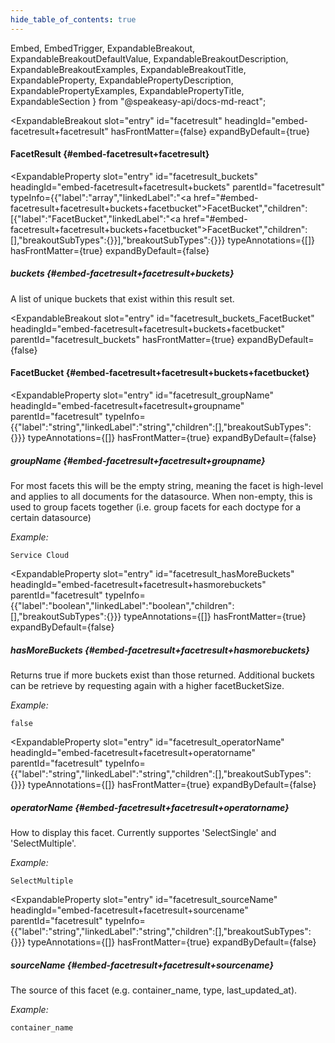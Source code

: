 ```yaml
---
hide_table_of_contents: true
---
```

  Embed,
  EmbedTrigger,
  ExpandableBreakout,
  ExpandableBreakoutDefaultValue,
  ExpandableBreakoutDescription,
  ExpandableBreakoutExamples,
  ExpandableBreakoutTitle,
  ExpandableProperty,
  ExpandablePropertyDescription,
  ExpandablePropertyExamples,
  ExpandablePropertyTitle,
  ExpandableSection
} from "@speakeasy-api/docs-md-react";

<ExpandableSection>

<ExpandableBreakout
  slot="entry"
  id="facetresult"
  headingId="embed-facetresult+facetresult"
  hasFrontMatter={false}
  expandByDefault={true}
>

<ExpandableBreakoutTitle slot="title">

#### FacetResult \{#embed-facetresult+facetresult\}

</ExpandableBreakoutTitle>

<ExpandableBreakoutDescription slot="description">

</ExpandableBreakoutDescription>

<ExpandableBreakoutExamples slot="examples">

</ExpandableBreakoutExamples>

<ExpandableBreakoutDefaultValue slot="defaultValue">

</ExpandableBreakoutDefaultValue>

</ExpandableBreakout>

<ExpandableProperty
  slot="entry"
  id="facetresult_buckets"
  headingId="embed-facetresult+facetresult+buckets"
  parentId="facetresult"
  typeInfo={{"label":"array","linkedLabel":"<a href=\"#embed-facetresult+facetresult+buckets+facetbucket\">FacetBucket</a>","children":[{"label":"FacetBucket","linkedLabel":"<a href=\"#embed-facetresult+facetresult+buckets+facetbucket\">FacetBucket</a>","children":[],"breakoutSubTypes":{}}],"breakoutSubTypes":{}}}
  typeAnnotations={[]}
  hasFrontMatter={true}
  expandByDefault={false}
>

<ExpandablePropertyTitle slot="title">

##### buckets \{#embed-facetresult+facetresult+buckets\}

</ExpandablePropertyTitle>

<ExpandablePropertyDescription slot="description">

A list of unique buckets that exist within this result set.

</ExpandablePropertyDescription>

</ExpandableProperty>

<ExpandableBreakout
  slot="entry"
  id="facetresult_buckets_FacetBucket"
  headingId="embed-facetresult+facetresult+buckets+facetbucket"
  parentId="facetresult_buckets"
  hasFrontMatter={true}
  expandByDefault={false}
>

<ExpandableBreakoutTitle slot="title">

#### FacetBucket \{#embed-facetresult+facetresult+buckets+facetbucket\}

</ExpandableBreakoutTitle>

<ExpandableBreakoutDescription slot="description">

</ExpandableBreakoutDescription>

<ExpandableBreakoutExamples slot="examples">

</ExpandableBreakoutExamples>

<ExpandableBreakoutDefaultValue slot="defaultValue">

</ExpandableBreakoutDefaultValue>

<Embed slot="embed">

<EmbedTrigger slot="trigger" embedTitle="FacetBucket" triggerText="View FacetBucket details">

<Embedfacetbucket />

</EmbedTrigger>

</Embed>

</ExpandableBreakout>

<ExpandableProperty
  slot="entry"
  id="facetresult_groupName"
  headingId="embed-facetresult+facetresult+groupname"
  parentId="facetresult"
  typeInfo={{"label":"string","linkedLabel":"string","children":[],"breakoutSubTypes":{}}}
  typeAnnotations={[]}
  hasFrontMatter={true}
  expandByDefault={false}
>

<ExpandablePropertyTitle slot="title">

##### groupName \{#embed-facetresult+facetresult+groupname\}

</ExpandablePropertyTitle>

<ExpandablePropertyDescription slot="description">

For most facets this will be the empty string, meaning the facet is high-level and applies to all documents for the datasource. When non-empty, this is used to group facets together (i.e. group facets for each doctype for a certain datasource)

</ExpandablePropertyDescription>

<ExpandablePropertyExamples slot="examples">

_Example:_

```
Service Cloud
```

</ExpandablePropertyExamples>

</ExpandableProperty>

<ExpandableProperty
  slot="entry"
  id="facetresult_hasMoreBuckets"
  headingId="embed-facetresult+facetresult+hasmorebuckets"
  parentId="facetresult"
  typeInfo={{"label":"boolean","linkedLabel":"boolean","children":[],"breakoutSubTypes":{}}}
  typeAnnotations={[]}
  hasFrontMatter={true}
  expandByDefault={false}
>

<ExpandablePropertyTitle slot="title">

##### hasMoreBuckets \{#embed-facetresult+facetresult+hasmorebuckets\}

</ExpandablePropertyTitle>

<ExpandablePropertyDescription slot="description">

Returns true if more buckets exist than those returned. Additional buckets can be retrieve by requesting again with a higher facetBucketSize.

</ExpandablePropertyDescription>

<ExpandablePropertyExamples slot="examples">

_Example:_

```
false
```

</ExpandablePropertyExamples>

</ExpandableProperty>

<ExpandableProperty
  slot="entry"
  id="facetresult_operatorName"
  headingId="embed-facetresult+facetresult+operatorname"
  parentId="facetresult"
  typeInfo={{"label":"string","linkedLabel":"string","children":[],"breakoutSubTypes":{}}}
  typeAnnotations={[]}
  hasFrontMatter={true}
  expandByDefault={false}
>

<ExpandablePropertyTitle slot="title">

##### operatorName \{#embed-facetresult+facetresult+operatorname\}

</ExpandablePropertyTitle>

<ExpandablePropertyDescription slot="description">

How to display this facet. Currently supportes 'SelectSingle' and 'SelectMultiple'.

</ExpandablePropertyDescription>

<ExpandablePropertyExamples slot="examples">

_Example:_

```
SelectMultiple
```

</ExpandablePropertyExamples>

</ExpandableProperty>

<ExpandableProperty
  slot="entry"
  id="facetresult_sourceName"
  headingId="embed-facetresult+facetresult+sourcename"
  parentId="facetresult"
  typeInfo={{"label":"string","linkedLabel":"string","children":[],"breakoutSubTypes":{}}}
  typeAnnotations={[]}
  hasFrontMatter={true}
  expandByDefault={false}
>

<ExpandablePropertyTitle slot="title">

##### sourceName \{#embed-facetresult+facetresult+sourcename\}

</ExpandablePropertyTitle>

<ExpandablePropertyDescription slot="description">

The source of this facet (e.g. container_name, type, last_updated_at).

</ExpandablePropertyDescription>

<ExpandablePropertyExamples slot="examples">

_Example:_

```
container_name
```

</ExpandablePropertyExamples>

</ExpandableProperty>

</ExpandableSection>